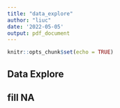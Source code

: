 ```yaml
---
title: "data_explore"
author: "liuc"
date: '2022-05-05'
output: pdf_document
---
```


```r
knitr::opts_chunk$set(echo = TRUE)
```

## Data Explore




## fill NA
